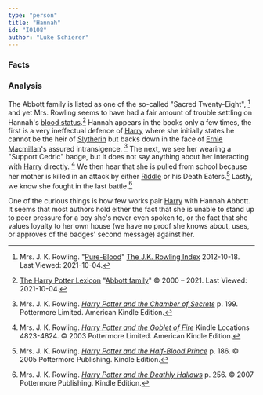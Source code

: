 ```yaml
---
type: "person"
title: "Hannah"
id: "I0108"
author: "Luke Schierer"
---
```

### Facts

<Individual id={frontmatter.id} ></Individual>

### Analysis


The Abbott family is listed as one of the so-called "Sacred Twenty-Eight",
[^211004-10] and yet Mrs. Rowling seems to have had a fair amount of trouble
settling on Hannah's [blood status].[^211004-11]  Hannah appears in the
books only a few times, the first is a very ineffectual defence of [Harry]
where she initially states he cannot be the heir of [Slytherin][Salazar] but
backs down in the face of [Ernie Macmillan][Ernie]'s assured intransigence.
[^211004-12]  The next, we see her wearing a "Support Cedric" badge, but it
does not say anything about her interacting with [Harry] directly.
[^211004-13]  We then hear that she is pulled from school because her mother
is killed in an attack by either [Riddle] or his Death Eaters.[^211004-14]
Lastly, we know she fought in the last battle.[^211004-15]

One of the curious things is how few works pair [Harry][] with Hannah Abbott.
It seems that most authors hold either the fact that she is unable to stand
up to peer pressure for a boy she's never even spoken to, or the fact that
she values loyalty to her own house (we have no proof she knows about, uses,
or approves of the badges' second message) against her.

[blood status]: <../../../culture/class_and_blood>

[Harry]: <../../potter.harry_james>

[Salazar]: <../../slytherin/salazar>

[Ernie]: <../../macmillan>

[Riddle]: <../../riddle/tom_marvolo>

[^211004-15]: Mrs. J. K. Rowling.
    _[Harry Potter and the Deathly Hallows](https://www.goodreads.com/book/show/136251.Harry_Potter_and_the_Deathly_Hallows)_
    p. 256. © 2007 Pottermore Publishing. Kindle Edition.

[^211004-14]: Mrs. J. K. Rowling.
    _[Harry Potter and the Half-Blood Prince](https://www.goodreads.com/book/show/1.Harry_Potter_and_the_Half_Blood_Prince)_
    p. 186. © 2005 Pottermore Publishing. Kindle Edition.

[^211004-13]: Mrs. J. K. Rowling.
    _[Harry Potter and the Goblet of Fire](https://www.goodreads.com/book/show/6.Harry_Potter_and_the_Goblet_of_Fire)_
    Kindle Locations 4823-4824. © 2003 Pottermore Limited. American Kindle Edition.

[^211004-12]: Mrs. J. K. Rowling.
    _[Harry Potter and the Chamber of Secrets](https://www.goodreads.com/book/show/15881.Harry_Potter_and_the_Chamber_of_Secrets)_
    p. 199. Pottermore Limited. American Kindle Edition.

[^211004-11]: [The Harry Potter Lexicon](https://www.hp-lexicon.org/)
    "[Abbott family](https://www.hp-lexicon.org/character/abbott-family/)"
    © 2000 – 2021.  Last Viewed: 2021-10-04.

[^211004-10]: Mrs. J. K. Rowling.
    "[Pure-Blood](https://www.rowlingindex.org/work/pmpbl/)"
    [The J.K. Rowling Index](https://www.rowlingindex.org)
    2012-10-18. Last Viewed: 2021-10-04.


